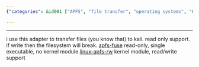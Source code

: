 ```yaml
---
{"categories": &id001 ["APFS", "file transfer", "operating systems", "Kali", "kernel module", "read-only adapter", "read and write support"], "category": "File Transfer", "date": "2023-01-15 15:43:00", "description": "This article provides details on two methods for transferring files between operating systems using APFS (Apple File System). The first option is a read-only adapter that can be used to transfer files to Kali, while the second option offers both read and write support but requires installing a kernel module.", "tags": *id001, "title": "APFS for Linux"}

---
```


------
i use this adapter to transfer files (you know that) to kali.
read only support. if write then the filesystem will break.
[apfs-fuse](https://github.com/sgan81/apfs-fuse) read-only, single executable, no kernel module
[linux-apfs-rw](https://github.com/linux-apfs/linux-apfs-rw) kernel module, read/write support
